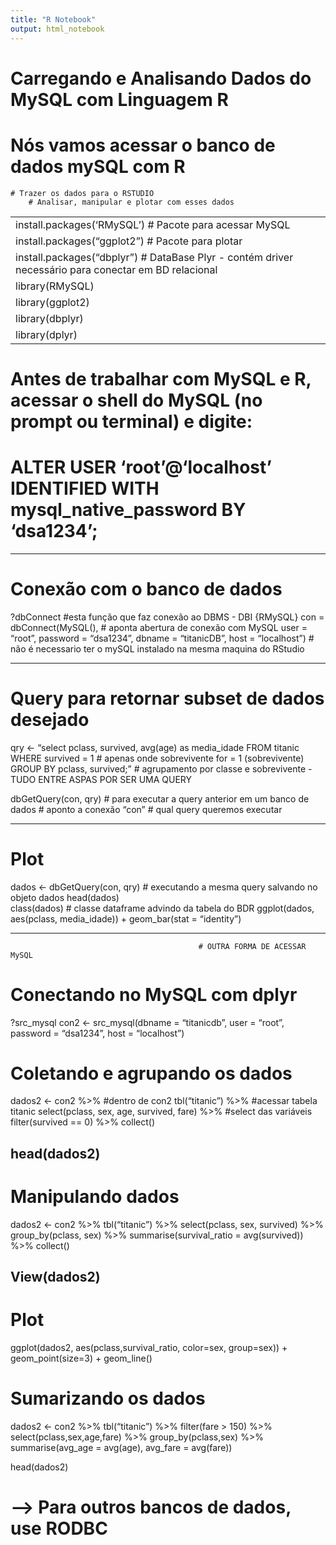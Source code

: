 ---
title: "R Notebook"
output: html_notebook
---

# Carregando e Analisando Dados do MySQL com Linguagem R

# Nós vamos acessar o banco de dados mySQL com R
    # Trazer os dados para o RSTUDIO
        # Analisar, manipular e plotar com esses dados

--------------------------------------------------------------------------------------------------------------------------
install.packages('RMySQL')      # Pacote para acessar MySQL
install.packages("ggplot2")     # Pacote para plotar
install.packages("dbplyr")      # DataBase Plyr - contém driver necessário para conectar em BD relacional 
library(RMySQL)
library(ggplot2)
library(dbplyr)
library(dplyr)
--------------------------------------------------------------------------------------------------------------------------

# Antes de trabalhar com MySQL e R, acessar o shell do MySQL (no prompt ou terminal) e digite:

# ALTER USER 'root'@'localhost' IDENTIFIED WITH mysql_native_password BY 'dsa1234';

--------------------------------------------------------------------------------------------------------------------------

# Conexão com o banco de dados
?dbConnect #esta função que faz conexão ao DBMS - DBI {RMySQL}
con = dbConnect(MySQL(), # aponta abertura de conexão com MySQL
                user = "root", 
                password = "dsa1234",
                dbname = "titanicDB",
                host = "localhost") # não é necessario ter o mySQL instalado na mesma maquina do RStudio
                 
--------------------------------------------------------------------------------------------------------------------------

# Query para retornar subset de dados desejado
qry <- "select pclass,  survived, avg(age) as media_idade
FROM titanic 
WHERE survived = 1              # apenas onde sobrevivente for = 1 (sobrevivente)
GROUP BY pclass, survived;"     # agrupamento por classe e sobrevivente - TUDO ENTRE ASPAS POR SER UMA QUERY


dbGetQuery(con, qry)    # para executar a query anterior em um banco de dados
            # aponto a conexão "con"
                 # qual query queremos executar

--------------------------------------------------------------------------------------------------------------------------

# Plot
dados <- dbGetQuery(con, qry) # executando a mesma query salvando no objeto dados
head(dados)                   
class(dados)                  # classe dataframe advindo da tabela do BDR
ggplot(dados, aes(pclass, media_idade)) + geom_bar(stat = "identity") 

--------------------------------------------------------------------------------------------------------------------------

                                              # OUTRA FORMA DE ACESSAR MySQL

# Conectando no MySQL com dplyr
?src_mysql
con2 <- src_mysql(dbname = "titanicdb", 
                  user = "root", 
                  password = "dsa1234", 
                  host = "localhost")


# Coletando e agrupando os dados
dados2 <- con2 %>%                             #dentro de con2
  tbl("titanic") %>%                           #acessar tabela titanic
  select(pclass, sex, age, survived, fare) %>% #select das variáveis
  filter(survived == 0) %>%
  collect()

head(dados2)
--------------------------------------------------------------------------------------------------------------------------

# Manipulando dados
dados2 <- con2 %>%
  tbl("titanic") %>%
  select(pclass, sex, survived) %>%
  group_by(pclass, sex) %>%
  summarise(survival_ratio = avg(survived)) %>%
  collect() 

View(dados2)
--------------------------------------------------------------------------------------------------------------------------

# Plot
ggplot(dados2, aes(pclass,survival_ratio, color=sex, group=sex)) +
  geom_point(size=3) + geom_line()


# Sumarizando os dados
dados2 <- con2 %>%
  tbl("titanic") %>% 
  filter(fare > 150) %>%
  select(pclass,sex,age,fare) %>%
  group_by(pclass,sex) %>% 
  summarise(avg_age = avg(age),
            avg_fare = avg(fare))

head(dados2)

# --> Para outros bancos de dados, use RODBC
